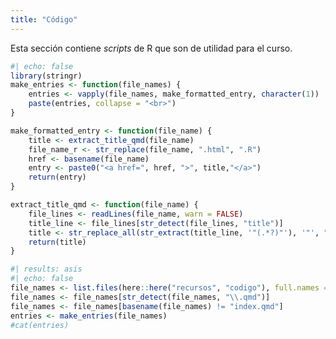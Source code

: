 ```yaml
---
title: "Código"
---
```


Esta sección contiene _scripts_ de R que son de utilidad para el curso.


```r
#| echo: false
library(stringr)
make_entries <- function(file_names) {
    entries <- vapply(file_names, make_formatted_entry, character(1))
    paste(entries, collapse = "<br>")
}

make_formatted_entry <- function(file_name) {
    title <- extract_title_qmd(file_name)
    file_name_r <- str_replace(file_name, ".html", ".R")
    href <- basename(file_name)
    entry <- paste0("<a href=", href, ">", title,"</a>")
    return(entry)
}

extract_title_qmd <- function(file_name) {
    file_lines <- readLines(file_name, warn = FALSE)
    title_line <- file_lines[str_detect(file_lines, "title")]
    title <- str_replace_all(str_extract(title_line, '"(.*?)"'), '"', "")
    return(title)
}
```

```r
#| results: asis
#| echo: false
file_names <- list.files(here::here("recursos", "codigo"), full.names = TRUE)
file_names <- file_names[str_detect(file_names, "\\.qmd")]
file_names <- file_names[basename(file_names) != "index.qmd"]
entries <- make_entries(file_names)
#cat(entries)
```